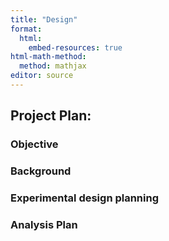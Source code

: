 ```yaml
---
title: "Design"
format: 
  html:
    embed-resources: true
html-math-method: 
  method: mathjax
editor: source
---
```


## Project Plan:

### Objective


### Background


### Experimental design planning


### Analysis Plan





